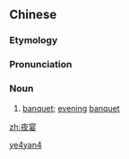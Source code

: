 ==Chinese==
{{zh-forms}}

===Etymology===
{{zh-compound|夜|宴|evening|banquet}}

===Pronunciation===
{{zh-pron
|m=yèyàn
|c=je6 jin3
|cat=n
}}

===Noun===
{{zh-noun}}

# {{lb|zh|literary}} [[banquet]]; [[evening]] [[banquet]]

[[Category:Mandarin literary terms|ye4yan4]]

[[zh:夜宴]]